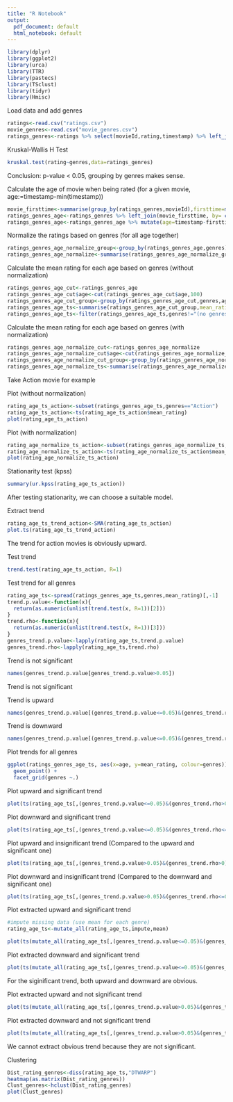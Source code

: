 ---
title: "R Notebook"
output:
  pdf_document: default
  html_notebook: default
---

```{r}
library(dplyr)
library(ggplot2)
library(urca)
library(TTR)
library(pastecs)
library(TSclust)
library(tidyr)
library(Hmisc)
```

Load data and add genres

```{r}
ratings<-read.csv("ratings.csv")
movie_genres<-read.csv("movie_genres.csv")
ratings_genres<-ratings %>% select(movieId,rating,timestamp) %>% left_join( movie_genres %>% select(movieId,genres), by= c("movieId"="movieId"))
```

Kruskal-Wallis H Test

```{r}
kruskal.test(rating~genres,data=ratings_genres)
```

Conclusion: p-value < 0.05, grouping by genres makes sense.

Calculate the age of movie when being rated (for a given movie, age:=timestamp-min(timestamp))

```{r}
movie_firsttime<-summarise(group_by(ratings_genres,movieId),firsttime=min(timestamp))
ratings_genres_age<-ratings_genres %>% left_join(movie_firsttime, by= c("movieId"="movieId"))
ratings_genres_age<-ratings_genres_age %>% mutate(age=timestamp-firsttime) %>% select(rating,genres,age)
```

Normalize the ratings based on genres (for all age together)

```{r}
ratings_genres_age_normalize_group<-group_by(ratings_genres_age,genres)
ratings_genres_age_normalize<-summarise(ratings_genres_age_normalize_group,rating_normalize=scale(rating),age=age)
```

Calculate the mean rating for each age based on genres (without normalization)

```{r}
ratings_genres_age_cut<-ratings_genres_age
ratings_genres_age_cut$age<-cut(ratings_genres_age_cut$age,100)
ratings_genres_age_cut_group<-group_by(ratings_genres_age_cut,genres,age)
ratings_genres_age_ts<-summarise(ratings_genres_age_cut_group,mean_rating=mean(rating))
ratings_genres_age_ts<-filter(ratings_genres_age_ts,genres!="(no genres listed)")
```

Calculate the mean rating for each age based on genres (with normalization)

```{r}
ratings_genres_age_normalize_cut<-ratings_genres_age_normalize
ratings_genres_age_normalize_cut$age<-cut(ratings_genres_age_normalize_cut$age,100)
ratings_genres_age_normalize_cut_group<-group_by(ratings_genres_age_normalize_cut,genres,age)
ratings_genres_age_normalize_ts<-summarise(ratings_genres_age_normalize_cut_group,mean_rating_normalize=mean(rating_normalize))
```


Take Action movie for example

Plot (without normalization)

```{r}
rating_age_ts_action<-subset(ratings_genres_age_ts,genres=="Action")
rating_age_ts_action<-ts(rating_age_ts_action$mean_rating)
plot(rating_age_ts_action)
```

Plot (with normalization)

```{r}
rating_age_normalize_ts_action<-subset(ratings_genres_age_normalize_ts,genres=="Action")
rating_age_normalize_ts_action<-ts(rating_age_normalize_ts_action$mean_rating_normalize)
plot(rating_age_normalize_ts_action)
```

Stationarity test (kpss)

```{r}
summary(ur.kpss(rating_age_ts_action))
```

After testing stationarity, we can choose a suitable model.

Extract trend

```{r}
rating_age_ts_trend_action<-SMA(rating_age_ts_action)
plot.ts(rating_age_ts_trend_action)
```

The trend for action movies is obviously upward.

Test trend

```{r}
trend.test(rating_age_ts_action, R=1)
```

Test trend for all genres

```{r}
rating_age_ts<-spread(ratings_genres_age_ts,genres,mean_rating)[,-1]
trend.p.value<-function(x){
  return(as.numeric(unlist(trend.test(x, R=1))[2]))
}
trend.rho<-function(x){
  return(as.numeric(unlist(trend.test(x, R=1))[3]))
}
genres_trend.p.value<-lapply(rating_age_ts,trend.p.value)
genres_trend.rho<-lapply(rating_age_ts,trend.rho)
```

Trend is not significant
```{r}
names(genres_trend.p.value[genres_trend.p.value>0.05])
```

Trend is not significant

Trend is upward
```{r}
names(genres_trend.p.value[(genres_trend.p.value<=0.05)&(genres_trend.rho>0)])
```

Trend is downward
```{r}
names(genres_trend.p.value[(genres_trend.p.value<=0.05)&(genres_trend.rho<=0)])
```

Plot trends for all genres
```{r}
ggplot(ratings_genres_age_ts, aes(x=age, y=mean_rating, colour=genres))+ 
  geom_point() +
  facet_grid(genres ~.)
```

Plot upward and significant trend
```{r}
plot(ts(rating_age_ts[,(genres_trend.p.value<=0.05)&(genres_trend.rho>0)]))
```

Plot downward and significant trend
```{r}
plot(ts(rating_age_ts[,(genres_trend.p.value<=0.05)&(genres_trend.rho<=0)]))
```

Plot upward and insignificant trend (Compared to the upward and significant one)
```{r}
plot(ts(rating_age_ts[,(genres_trend.p.value>0.05)&(genres_trend.rho>0)]))
```

Plot downward and insignificant trend (Compared to the downward and significant one)
```{r}
plot(ts(rating_age_ts[,(genres_trend.p.value>0.05)&(genres_trend.rho<=0)]))
```

Plot extracted upward and significant trend

```{r}
#impute missing data (use mean for each genre)
rating_age_ts<-mutate_all(rating_age_ts,impute,mean)
```

```{r}
plot(ts(mutate_all(rating_age_ts[,(genres_trend.p.value<=0.05)&(genres_trend.rho>0)],SMA)))
```

Plot extracted downward and significant trend
```{r}
plot(ts(mutate_all(rating_age_ts[,(genres_trend.p.value<=0.05)&(genres_trend.rho<=0)],SMA)))
```

For the siginificant trend, both upward and downward are obvious.

Plot extracted upward and not significant trend
```{r}
plot(ts(mutate_all(rating_age_ts[,(genres_trend.p.value>0.05)&(genres_trend.rho>0)],SMA)))
```

Plot extracted downward and not significant trend
```{r}
plot(ts(mutate_all(rating_age_ts[,(genres_trend.p.value>0.05)&(genres_trend.rho<=0)],SMA)))
```

We cannot extract obvious trend because they are not significant.

Clustering 
```{r}
Dist_rating_genres<-diss(rating_age_ts,"DTWARP")
heatmap(as.matrix(Dist_rating_genres))
Clust_genres<-hclust(Dist_rating_genres)
plot(Clust_genres)
```









